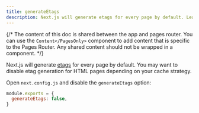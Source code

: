 ```yaml
---
title: generateEtags
description: Next.js will generate etags for every page by default. Learn more about how to disable etag generation here.
---
```


{/* The content of this doc is shared between the app and pages router. You can use the `Content</PagesOnly>` component to add content that is specific to the Pages Router. Any shared content should not be wrapped in a component. */}

Next.js will generate [etags](https://en.wikipedia.org/wiki/HTTP_ETag) for every page by default. You may want to disable etag generation for HTML pages depending on your cache strategy.

Open `next.config.js` and disable the `generateEtags` option:

```js filename="next.config.js"
module.exports = {
  generateEtags: false,
}
```
